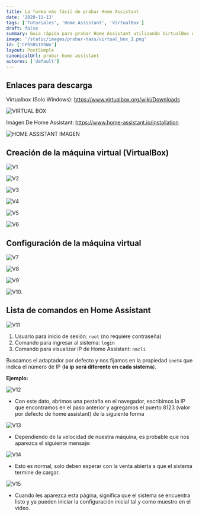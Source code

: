 ```yaml
---
title: La forma más fácil de probar Home Assistant
date: '2020-11-13'
tags: ['Tutoriales', 'Home Assistant', 'VirtualBox']
draft: false
summary: Guia rápida para probar Home Assistant utilizando VirtualBox en Windows y Ubuntu.
image: '/static/images/probar-hass/virtual_box_1.png'
id: ['CPhSRS1hhWo']
layout: PostSimple
canonicalUrl: probar-home-assistant
autores: ['default']
---
```


<TOCInline toc={props.toc} toHeading={2} asDisclosure />

## Enlaces para descarga

Virtualbox (Solo Windows): https://www.virtualbox.org/wiki/Downloads

![VIRTUAL BOX](/static/images/probar-hass/virtual_box_1.png)

Imágen De Home Assistant: https://www.home-assistant.io/installation

![HOME ASSISTANT IMAGEN](/static/images/probar-hass/hass_img.png)

## Creación de la máquina virtual (VirtualBox)

![V1](/static/images/probar-hass/v1.png)

![V2](/static/images/probar-hass/v2.png)

![V3](/static/images/probar-hass/v3.png)

![V4](/static/images/probar-hass/v4.png)

![V5](/static/images/probar-hass/v5.png)

![V6](/static/images/probar-hass/v6.png)

## Configuración de la máquina virtual

![V7](/static/images/probar-hass/v7.png)

![V8](/static/images/probar-hass/v8.png)

![V9](/static/images/probar-hass/v9.png)

![V10](/static/images/probar-hass/v10.png).

## Lista de comandos en Home Assistant

![V11](/static/images/probar-hass/v11.png)

1. Usuario para inicio de sesión: `root` (no requiere contraseña)
2. Comando para ingresar al sistema: `login`
3. Comando para visualizar IP de Home Assistant: `nmcli`

Buscamos el adaptador por defecto y nos fijamos en la propiedad `inet4` que indica el número de IP (**la ip será diferente en cada sistema**).

**Ejemplo:**

![V12](/static/images/probar-hass/v12.png)

- Con este dato, abrimos una pestaña en el navegador, escribimos la IP que encontramos en el paso anterior y agregamos el puerto 8123 (valor por defecto de home assistant) de la siguiente forma

![V13](/static/images/probar-hass/v13.png)

- Dependiendo de la velocidad de nuestra máquina, es probable que nos aparezca el siguiente mensaje:

![V14](/static/images/probar-hass/v14.png)

- Esto es normal, solo deben esperar con la venta abierta a que el sistema termine de cargar.

![V15](/static/images/probar-hass/v15.png)

- Cuando les aparezca esta página, significa que el sistema se encuentra listo y ya pueden iniciar la configuración inicial tal y como muestro en el video.

<YouTube id="CPhSRS1hhWo" />
